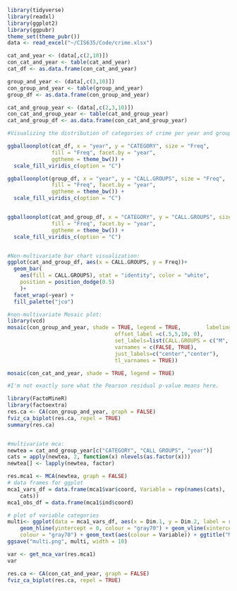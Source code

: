 ```r
library(tidyverse)
library(readxl)
library(ggplot2)
library(ggpubr)
theme_set(theme_pubr())
data <- read_excel("~/CIS635/Code/crime.xlsx")

cat_and_year <- (data[,c(2,10)])
con_cat_and_year <- table(cat_and_year)
cat_df <- as.data.frame(con_cat_and_year)

group_and_year <- (data[,c(3,10)])
con_group_and_year <- table(group_and_year)
group_df <- as.data.frame(con_group_and_year)

cat_and_group_year <- (data[,c(2,3,10)])
con_cat_and_group_year <- table(cat_and_group_year)
cat_and_group_df <- as.data.frame(con_cat_and_group_year)

#Visualizing the distribution of categories of crime per year and groups of crime per year:

ggballoonplot(cat_df, x = "year", y = "CATEGORY", size = "Freq",
              fill = "Freq", facet.by = "year",
              ggtheme = theme_bw()) +
  scale_fill_viridis_c(option = "C")

ggballoonplot(group_df, x = "year", y = "CALL.GROUPS", size = "Freq",
              fill = "Freq", facet.by = "year",
              ggtheme = theme_bw()) +
  scale_fill_viridis_c(option = "C")


ggballoonplot(cat_and_group_df, x = "CATEGORY", y = "CALL.GROUPS", size = "Freq",
              fill = "Freq", facet.by = "year",
              ggtheme = theme_bw()) +
  scale_fill_viridis_c(option = "C")


#Non-multivariate bar chart visualization:
ggplot(cat_and_group_df, aes(x = CALL.GROUPS, y = Freq))+
  geom_bar(
    aes(fill = CALL.GROUPS), stat = "identity", color = "white",
    position = position_dodge(0.5)
    )+
  facet_wrap(~year) + 
  fill_palette("jco")

#non-multivariate Mosaic plot:
library(vcd)
mosaic(con_group_and_year, shade = TRUE, legend = TRUE,        labeling = labeling_border( 
                                  offset_label =c(.5,5,10, 0),
                                  set_labels=list(CALL.GROUPS = c("M", "F")),
                                  varnames = c(FALSE, TRUE),
                                  just_labels=c("center","center"),
                                  tl_varnames = TRUE)) 

mosaic(con_cat_and_year, shade = TRUE, legend = TRUE)

#I'm not exactly sure what the Pearson residual p-value means here. 

library(FactoMineR)
library(factoextra)
res.ca <- CA(con_group_and_year, graph = FALSE)
fviz_ca_biplot(res.ca, repel = TRUE)
summary(res.ca)


#multivariate mca:
newtea = cat_and_group_year[c("CATEGORY", "CALL GROUPS", "year")]
cats = apply(newtea, 2, function(x) nlevels(as.factor(x)))
newtea[] <- lapply(newtea, factor)

res.mca1 <- MCA(newtea, graph = FALSE)
# data frames for ggplot
mca1_vars_df = data.frame(mca1$var$coord, Variable = rep(names(cats), 
    cats))
mca1_obs_df = data.frame(mca1$ind$coord)

# plot of variable categories
multi<- ggplot(data = mca1_vars_df, aes(x = Dim.1, y = Dim.2, label = rownames(mca1_vars_df))) + 
    geom_hline(yintercept = 0, colour = "gray70") + geom_vline(xintercept = 0, 
    colour = "gray70") + geom_text(aes(colour = Variable)) + ggtitle("MCA plot of variables using R package FactoMineR")
ggsave("multi.png", multi, width = 10)

var <- get_mca_var(res.mca1)
var

res.ca <- CA(con_cat_and_year, graph = FALSE)
fviz_ca_biplot(res.ca, repel = TRUE)




```
